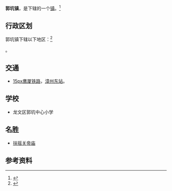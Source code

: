 {{中国乡级行政区
|景观照片文件名 = 201708 SS4-0982 at Zhangzhoudong Station.jpg
|景观照片描述 = [[漳州东站|漳州东站]]
|汉语拼音 = 
|其他语言 = 
|其他语言名称 = 
|旧称 = 
|地名出处 = 
|位置图文件名 = 
|位置图描述 = 
|自定义图片= 
|建置时间 = 
|政府驻地 = 
|毗邻 = 
|总面积 = 36平方公里
|总人口 = 
|总人口年份 = 
|户籍人口 = 
|户籍人口年份 = 
|常住人口 = 
|常住人口年份 = 
|人口密度 = 
|GDP = 
|GDP年份 = 
|邮政编码 = 363006
|电话区号 = 596
|官方网站 = 
|网站名称 = 
|35/06/03/103/000}}

'''郭坑镇'''，是{{PRC admin/fullname|35/06/03/103/000|3}}下辖的一个[[行政建制镇|镇]]。<ref>{{PRC admin/ref sgc|{{PRC admin/parent|35/06/03/103/000}}}}</ref>

== 行政区划 ==

郭坑镇下辖以下地区：<ref>{{PRC admin/ref sgc|35/06/03/103/000}}</ref>

{{PRC admin/children|35/06/03/103/000}}。

==交通==
* [[file:China_Railways.svg|15px]][[鹰厦铁路|鹰厦铁路]]，[[漳州东站|漳州东站]]。

== 学校 ==
* 龙文区郭坑中心小学

== 名胜 ==
* [[扶摇关帝庙|扶摇关帝庙]]

== 参考资料 ==

{{reflist}}

{{行政区划小作品}}
{{PRC admin/navcat|35/06/03/103/000}}